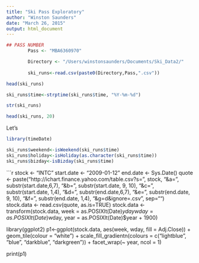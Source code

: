 ```yaml
---
title: "Ski Pass Exploratory"
author: "Winston Saunders"
date: "March 26, 2015"
output: html_document
---
```



```r
## PASS NUMBER
        Pass <- "MBA6360970"

        Directory <- "/Users/winstonsaunders/Documents/Ski_Data2/"
        
        ski_runs<-read.csv(paste0(Directory,Pass,".csv"))


```

```r
head(ski_runs)

ski_runs$time<-strptime(ski_runs$time, "%Y-%m-%d")

str(ski_runs)

head(ski_runs, 20)

```

Let's 

```r
library(timeDate)

ski_runs$weekend<-isWeekend(ski_runs$time)
ski_runs$holiday<-isHoliday(as.character(ski_runs$time))
ski_runs$bizday<-isBizday(ski_runs$time)
```

```r
stock <- "INTC"
start.date <- "2009-01-12"
end.date <- Sys.Date()
quote <- paste("http://ichart.finance.yahoo.com/table.csv?s=",
               stock, "&a=", substr(start.date,6,7),
               "&b=", substr(start.date, 9, 10),
               "&c=", substr(start.date, 1,4), 
               "&d=", substr(end.date,6,7),
               "&e=", substr(end.date, 9, 10),
               "&f=", substr(end.date, 1,4),
               "&g=d&ignore=.csv", sep="")    
stock.data <- read.csv(quote, as.is=TRUE)
stock.data <- transform(stock.data,
                        week = as.POSIXlt(Date)$yday %/% 7 + 1,
                        wday = as.POSIXlt(Date)$wday,
                        year = as.POSIXlt(Date)$year + 1900)

library(ggplot2)
p1<-ggplot(stock.data, aes(week, wday, fill = Adj.Close)) + 
  geom_tile(colour = "white") +
  scale_fill_gradientn(colours = c("lightblue", "blue", "darkblue", "darkgreen")) + 
  facet_wrap(~ year, ncol = 1)

print(p1)